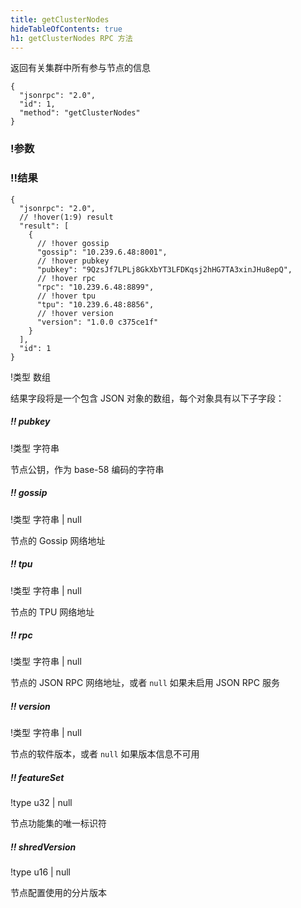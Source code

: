 ```yaml
---
title: getClusterNodes
hideTableOfContents: true
h1: getClusterNodes RPC 方法
---
```


返回有关集群中所有参与节点的信息

<APIMethod>

```jsonc !!request curl
{
  "jsonrpc": "2.0",
  "id": 1,
  "method": "getClusterNodes"
}
```

### !参数

### !!结果

```jsonc !response
{
  "jsonrpc": "2.0",
  // !hover(1:9) result
  "result": [
    {
      // !hover gossip
      "gossip": "10.239.6.48:8001",
      // !hover pubkey
      "pubkey": "9QzsJf7LPLj8GkXbYT3LFDKqsj2hHG7TA3xinJHu8epQ",
      // !hover rpc
      "rpc": "10.239.6.48:8899",
      // !hover tpu
      "tpu": "10.239.6.48:8856",
      // !hover version
      "version": "1.0.0 c375ce1f"
    }
  ],
  "id": 1
}
```

!类型 数组

结果字段将是一个包含 JSON 对象的数组，每个对象具有以下子字段：

##### !! pubkey

!类型 字符串

节点公钥，作为 base-58 编码的字符串

##### !! gossip

!类型 字符串 | null

节点的 Gossip 网络地址

##### !! tpu

!类型 字符串 | null

节点的 TPU 网络地址

##### !! rpc

!类型 字符串 | null

节点的 JSON
RPC 网络地址，或者 `null` 如果未启用 JSON
RPC 服务

##### !! version

!类型 字符串 | null

节点的软件版本，或者 `null` 如果版本信息不可用

##### !! featureSet

!type u32 | null

节点功能集的唯一标识符

##### !! shredVersion

!type u16 | null

节点配置使用的分片版本

</APIMethod>
